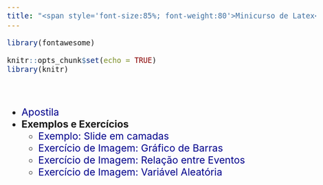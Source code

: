 ```yaml
---
title: "<span style='font-size:85%; font-weight:80'>Minicurso de Latex</span>"
---
```


```r
library(fontawesome)
```

```r
knitr::opts_chunk$set(echo = TRUE)
library(knitr)
```


<br>

  - [Apostila](figs/main.pdf){target="_blank"}
  - **Exemplos e Exercícios**
    - [Exemplo: Slide em camadas](figs/ex_camadas_slide.pdf){target="_blank"}
    - [Exercício de Imagem: Gráfico de Barras](figs/barplot_ex_moodle.png){target="_blank"}
    - [Exercício de Imagem: Relação entre Eventos](figs/prop_prob8.pdf){target="_blank"}
    - [Exercício de Imagem: Variável Aleatória](figs/var_aleatoria4.pdf){target="_blank"}
    
    <!-- Respostas dos Exercícios: -->
      [](figs/exer13.pdf){target="_blank"}
      [](figs/exer14.pdf){target="_blank"}
      [](figs/exem13.pdf){target="_blank"}
      [](figs/exem14.pdf){target="_blank"}
      [](figs/exer21.pdf){target="_blank"}
      [](figs/exer22.pdf){target="_blank"}
      [](figs/exer23.pdf){target="_blank"}
      [](figs/exer341.pdf){target="_blank"}
      [](figs/exer35.pdf){target="_blank"}
      [](figs/exer37_p1.pdf){target="_blank"}
      [](figs/exer37_p2.pdf){target="_blank"}
      [](figs/exer38.pdf){target="_blank"}
      [](figs/exer46.pdf){target="_blank"}
      [](figs/Ex_slides.pdf){target="_blank"}
      [](figs/ex_indice_completo.pdf){target="_blank"}
      [](figs/ex_animacao_tabela.pdf){target="_blank"}
      [](figs/ex_moodle_ipe.pdf){target="_blank"}    
      [](figs/exer56_moodle_latex.pdf){target="_blank"} 
      [](figs/exer56_moodle.ipe){target="_blank"} 
      
<style>
    body {
      font-size: 20px; /* Tamanho padrão para todo o corpo do documento */
    }
    p {
      font-size: 23px; /* Tamanho para parágrafos */
    }
    li {
      font-size: 23px; /* Tamanho para tópicos */
    }
     a:link {
        color: #00008B; /* Define a cor do link */
        text-decoration: none;
    }
    a:visited {
        color: #191970; /* Define a cor do link */
        text-decoration: none;
    }
    a:hover {
        color: 	#4682B4; /* Define a cor do link ao passar o mouse */
        text-decoration: none;
    }
    a:active {
        color: #8B008B; /* Define a cor do link ao ser clicado */
        text-decoration: none;
    }
</style>